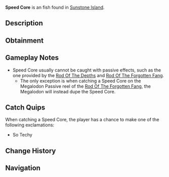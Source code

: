 {{FishInfobox
|image          = Speed Core.png
|rarity         = Exotic
|sea            = First Sea
|location       = [[Sunstone Island]]
|sublocation    = 
|sources        = Fishing Rod
|nopassive      = 1
|radar_location = 
|prog_speed     = -20
|xp             = 250
|weather        = 
|time           = 
|season         = 
|bait           = 
|base_weight    = 1.3
|base_value     = 800
|weight_range   = 0.1
|base_chance    = 0.05
|base_resil     = 100
}}
'''Speed Core''' is an {{Rarity|Exotic}} fish found in [[Sunstone Island]].

== Description ==
{{Description|Speed Core|Bestiary Entry}}

== Obtainment ==
{{Description|Dr. Crookspine might know what to do with this.|Bestiary Hint}}
{{Fish Availability|
Sunstone Island
|top_rods      = 
Great Rod of Oscar\45391.78\149393.28;
Astralhook Rod\41219.59\153447.66;
Ethereal Prism Rod\40891.29\153838.99;
Leviathan's Fang Rod\39940.95\181436.4;
Seraphic Rod\38557.83\156986.57;
Resourceful Rod\31880.34\127088.3;
Destiny Rod\34011.86\148871.3;
Free Spirit Rod\35074.76\171332.57;
Firefly Rod\31760.52\166040.58;
Azure Of Lagoon\36158.64\165332.22;
Trident Rod\28532.7\163529.77;
Flimsy Rod\18053.49\142136.96;
Training Rod\15567.35\116401.98;
Long Rod\22035.74\118019.33;
No-Life Rod\36823.67\160049.45;
Rod Of The Forgotten Fang\35949.72\151909.48;
Challenger's Rod\35877.7\155611.85;
Blazebringer Rod\32587.64\153453.36;
Rod Of The Exalted One\32307.8\151113.63;
Rod Of The Depths\32171.65\143719.63;
Zeus Rod\30673.97\144965.05;
Verdant Shear Rod\29922.49\146266.89;
Depthseeker Rod\27288.85\134057.12;
Avalanche Rod\24679.93\121490.62;
Volcanic Rod\23934.74\114692.7;
Steady Rod\7635.82\41475.42
|recommended   = Ethereal Prism Rod
}}

== Gameplay Notes ==
* Speed Core usually cannot be caught with passive effects, such as the one provided by the [[Rod Of The Depths]] and [[Rod Of The Forgotten Fang]].
** The only exception is when catching a Speed Core on the Megalodon Passive reel of the [[Rod Of The Forgotten Fang]], the Megalodon will instead dupe the Speed Core.

== Catch Quips ==
When catching a Speed Core, the player has a chance to make one of the following exclamations:
* So Techy

== Change History ==
{{Change History|{{subst:Current Version}}}}

== Navigation ==
{{Fish Navbox|Sunstone Island}}